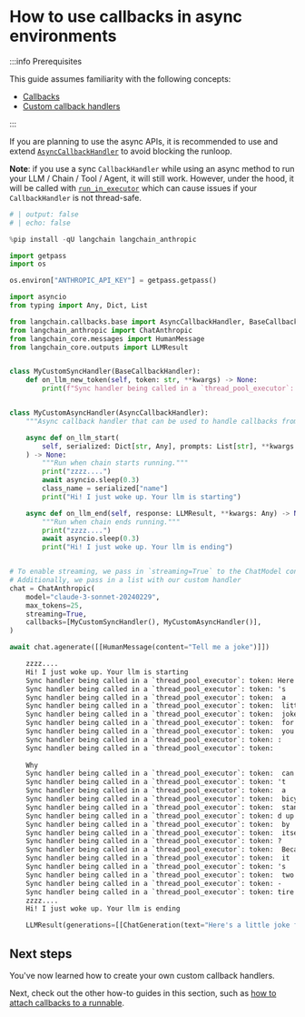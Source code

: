 # How to use callbacks in async environments

:::info Prerequisites

This guide assumes familiarity with the following concepts:

- [Callbacks](/docs/concepts/#callbacks)
- [Custom callback handlers](/docs/how_to/custom_callbacks)

:::

If you are planning to use the async APIs, it is recommended to use and extend [`AsyncCallbackHandler`](https://api.python.langchain.com/en/latest/callbacks/langchain_core.callbacks.base.AsyncCallbackHandler.html) to avoid blocking the runloop.

**Note**: if you use a sync `CallbackHandler` while using an async method to run your LLM / Chain / Tool / Agent, it will still work. However, under the hood, it will be called with [`run_in_executor`](https://docs.python.org/3/library/asyncio-eventloop.html#asyncio.loop.run_in_executor) which can cause issues if your `CallbackHandler` is not thread-safe.

```python
# | output: false
# | echo: false

%pip install -qU langchain langchain_anthropic

import getpass
import os

os.environ["ANTHROPIC_API_KEY"] = getpass.getpass()
```


```python
import asyncio
from typing import Any, Dict, List

from langchain.callbacks.base import AsyncCallbackHandler, BaseCallbackHandler
from langchain_anthropic import ChatAnthropic
from langchain_core.messages import HumanMessage
from langchain_core.outputs import LLMResult


class MyCustomSyncHandler(BaseCallbackHandler):
    def on_llm_new_token(self, token: str, **kwargs) -> None:
        print(f"Sync handler being called in a `thread_pool_executor`: token: {token}")


class MyCustomAsyncHandler(AsyncCallbackHandler):
    """Async callback handler that can be used to handle callbacks from langchain."""

    async def on_llm_start(
        self, serialized: Dict[str, Any], prompts: List[str], **kwargs: Any
    ) -> None:
        """Run when chain starts running."""
        print("zzzz....")
        await asyncio.sleep(0.3)
        class_name = serialized["name"]
        print("Hi! I just woke up. Your llm is starting")

    async def on_llm_end(self, response: LLMResult, **kwargs: Any) -> None:
        """Run when chain ends running."""
        print("zzzz....")
        await asyncio.sleep(0.3)
        print("Hi! I just woke up. Your llm is ending")


# To enable streaming, we pass in `streaming=True` to the ChatModel constructor
# Additionally, we pass in a list with our custom handler
chat = ChatAnthropic(
    model="claude-3-sonnet-20240229",
    max_tokens=25,
    streaming=True,
    callbacks=[MyCustomSyncHandler(), MyCustomAsyncHandler()],
)

await chat.agenerate([[HumanMessage(content="Tell me a joke")]])
```


<CodeOutputBlock lang="python">

```default
    zzzz....
    Hi! I just woke up. Your llm is starting
    Sync handler being called in a `thread_pool_executor`: token: Here
    Sync handler being called in a `thread_pool_executor`: token: 's
    Sync handler being called in a `thread_pool_executor`: token:  a
    Sync handler being called in a `thread_pool_executor`: token:  little
    Sync handler being called in a `thread_pool_executor`: token:  joke
    Sync handler being called in a `thread_pool_executor`: token:  for
    Sync handler being called in a `thread_pool_executor`: token:  you
    Sync handler being called in a `thread_pool_executor`: token: :
    Sync handler being called in a `thread_pool_executor`: token: 
    
    Why
    Sync handler being called in a `thread_pool_executor`: token:  can
    Sync handler being called in a `thread_pool_executor`: token: 't
    Sync handler being called in a `thread_pool_executor`: token:  a
    Sync handler being called in a `thread_pool_executor`: token:  bicycle
    Sync handler being called in a `thread_pool_executor`: token:  stan
    Sync handler being called in a `thread_pool_executor`: token: d up
    Sync handler being called in a `thread_pool_executor`: token:  by
    Sync handler being called in a `thread_pool_executor`: token:  itself
    Sync handler being called in a `thread_pool_executor`: token: ?
    Sync handler being called in a `thread_pool_executor`: token:  Because
    Sync handler being called in a `thread_pool_executor`: token:  it
    Sync handler being called in a `thread_pool_executor`: token: 's
    Sync handler being called in a `thread_pool_executor`: token:  two
    Sync handler being called in a `thread_pool_executor`: token: -
    Sync handler being called in a `thread_pool_executor`: token: tire
    zzzz....
    Hi! I just woke up. Your llm is ending
```

</CodeOutputBlock>


<CodeOutputBlock lang="python">

```python
    LLMResult(generations=[[ChatGeneration(text="Here's a little joke for you:\n\nWhy can't a bicycle stand up by itself? Because it's two-tire", message=AIMessage(content="Here's a little joke for you:\n\nWhy can't a bicycle stand up by itself? Because it's two-tire", id='run-8afc89e8-02c0-4522-8480-d96977240bd4-0'))]], llm_output={}, run=[RunInfo(run_id=UUID('8afc89e8-02c0-4522-8480-d96977240bd4'))])
```

</CodeOutputBlock>

## Next steps

You've now learned how to create your own custom callback handlers.

Next, check out the other how-to guides in this section, such as [how to attach callbacks to a runnable](/docs/how_to/callbacks_attach).